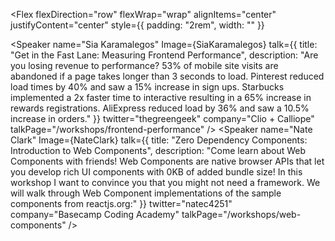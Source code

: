 
<Flex
  flexDirection="row"
  flexWrap="wrap"
  alignItems="center"
  justifyContent="center"
  style={{ padding: "2rem", width: "" }}
>
  <Speaker
    name="Sia Karamalegos"
    Image={SiaKaramalegos}
    talk={{
      title: "Get in the Fast Lane: Measuring Frontend Performance",
      description:
        "Are you losing revenue to performance? 53% of mobile site visits are abandoned if a page takes longer than 3 seconds to load. Pinterest reduced load times by 40% and saw a 15% increase in sign ups. Starbucks implemented a 2x faster time to interactive resulting in a 65% increase in rewards registrations. AliExpress reduced load by 36% and saw a 10.5% increase in orders."
    }}
    twitter="thegreengeek"
    company="Clio + Calliope"
    talkPage="/workshops/frontend-performance"
  />
  <Speaker
    name="Nate Clark"
    Image={NateClark}
    talk={{
      title: "Zero Dependency Components: Introduction to Web Components",
      description:
        "Come learn about Web Components with friends! Web Components are native browser APIs that let you develop rich UI components with 0KB of added bundle size! In this workshop I want to convince you that you might not need a framework. We will walk through Web Component implementations of the sample components from reactjs.org:"
    }}
    twitter="natec4251"
    company="Basecamp Coding Academy"
    talkPage="/workshops/web-components"
  />
</Flex>
